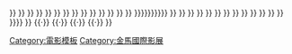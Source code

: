 {{Navbox
|name = 金馬國際影展
|title = [[金馬國際影展]]
|group1 = 年份
|list1 = {{nowrap|[[1980年金馬國際影展|1980]]{{·}}}} {{nowrap|[[1981年金馬國際影展|1981]]{{·}}}} {{nowrap|[[1982年金馬國際影展|1982]]{{·}}}} {{nowrap|[[1983年金馬國際影展|1983]]{{·}}}} {{nowrap|[[1984年金馬國際影展|1984]]{{·}}}} {{nowrap|[[1985年金馬國際影展|1985]]{{·}}}} {{nowrap|[[1986年金馬國際影展|1986]]{{·}}}} {{nowrap|[[1987年金馬國際影展|1987]]{{·}}}} {{nowrap|[[1988年金馬國際影展|1988]]{{·}}}} {{nowrap|[[1989年金馬國際影展|1989]]{{·}}}}  {{nowrap|[[1990年金馬國際影展|1990]]{{·}}}} {{nowrap|[[1991年金馬國際影展|1991]]{{·}}}} {{nowrap|[[1992年金馬國際影展|1992]]{{·}}}} {{nowrap|[[1993年金馬國際影展|1993]]{{·}}}} {{nowrap|[[1994年金馬國際影展|1994]]{{·}}}} {{nowrap|[[1995年金馬國際影展|1995]]{{·}}}}{{nowrap|[[1996年金馬國際影展|1996]]{{·}}}}{{nowrap|[[1997年金馬國際影展|1997]]{{·}}}}{{nowrap|[[1998年金馬國際影展|1998]]{{·}}}}{{nowrap|[[1999年金馬國際影展|1999]]{{·}}}} {{nowrap|[[2000年金馬國際影展|2000]]{{·}}}} {{nowrap|[[2001年金馬國際影展|2001]]{{·}}}} {{nowrap|[[2002年金馬國際影展|2002]]{{·}}}} {{nowrap|[[2003年金馬國際影展|2003]]{{·}}}} {{nowrap|[[2004年金馬國際影展|2004]]{{·}}}} {{nowrap|[[2005年金馬國際影展|2005]]{{·}}}} {{nowrap|[[2006年金馬國際影展|2006]]{{·}}}} {{nowrap|[[2007年金馬國際影展|2007]]{{·}}}} {{nowrap|[[2008年金馬國際影展|2008]]{{·}}}} {{nowrap|[[2009年金馬國際影展|2009]]{{·}}}} {{nowrap|[[2010年金馬國際影展|2010]]{{·}}}} {{nowrap|[[2011年金馬國際影展|2011]]{{·}}}} {{nowrap|[[2012年金馬國際影展|2012]]{{·}}}} {{nowrap|[[2013年金馬國際影展|2013]]{{·}}}}{{nowrap|[[2014年金馬國際影展|2014]]{{·}}}} {{nowrap|[[2015年金馬國際影展|2015]]{{·}}}} {{nowrap|[[2016年金馬國際影展|2016]]}}{{·}} {{nowrap|[[2017年金馬國際影展|2017]]}}{{·}} {{nowrap|[[2018年金馬國際影展|2018]]}}{{·}} {{nowrap|[[2019年金馬國際影展|2019]]}}{{·}} {{nowrap|[[2020年金馬國際影展|2020]]}}
}}
<noinclude>
[[Category:電影模板]]
[[Category:金馬國際影展]]
</noinclude>
</div><noinclude>

</noinclude>